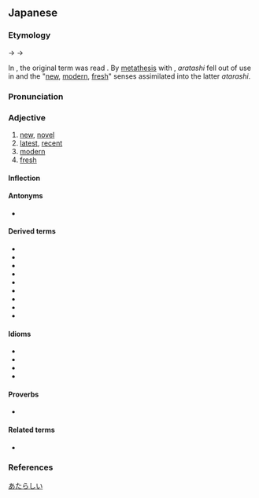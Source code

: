 {{DEFAULTSORT:あたらしい}}
==Japanese==
{{ja-kanjitab|あたら|yomi=k}}

===Etymology===
{{IPAchar|/arataɕiki/}} → {{IPAchar|/arataɕiĩ/}} → {{IPAchar|/arataɕiː/}}

{{ja-adj-shiku|新し|atarashi}}

In {{w|Old Japanese}}, the original term was read {{m|ja|新たし|tr=aratashi}}. By [[metathesis]] with {{m|ja|可惜し|tr=atarashi||[[precious]], [[regrettable]]}}, ''aratashi'' fell out of use in {{w|Middle Japanese}} and the "[[new]], [[modern]], [[fresh]]" senses assimilated into the latter ''atarashi''. {{rfv-etymology|ja}}

===Pronunciation===
{{ja-pron|y=k|あたらしい|acc=4|acc_ref=DJR,SMK2}}

===Adjective===
{{ja-adj|infl=i|あたらしい}}

# [[new]], [[novel]]
# [[latest]], [[recent]]
# [[modern]]
# [[fresh]]

====Inflection====
{{ja-i|あたらし}}

====Antonyms====
* {{ja-r|古い|ふるい|[[old]]}}

====Derived terms====
{{der-top}}
* {{ja-r|新しさ|あたらしさ}}
* {{ja-r|新しみ|あたらしみ}}
* {{ja-r|新しい女|あたらし.い おんな}}
* {{ja-r|事%新しい|こと%-あたらし.い}}
* {{ja-r|生%新しい|なま%-あたらし.い}}
* {{ja-r|真%新しい|ま%あたらし.い}}
* {{ja-r|耳%新しい|みみ%-あたらし.い}}
* {{ja-r|目%新しい|め%あたらし.い}}
* {{ja-r|物%新しい|もの%-あたらし.い}}
{{der-bottom}}

====Idioms====
* {{ja-r|新しい一ページを加える|あたらし.い いち-ページ を くわえる}}
* {{ja-r|新しい酒を新しい皮%袋に盛る|あたらし.い さけ を あたらし.い かわ%ぶくろ に もる}}
* {{ja-r|新しい酒を古い革%袋に入れる|あたらし.い さけ を ふるい かわ%ぶくろ に いれる}}
* {{ja-r|古い革%袋に新しい酒を盛る|ふるい かわ%ぶくろ に あたらし.い さけ を もる}}

====Proverbs====
* {{ja-r|女房と畳は新しい方が良い|にょうぼう と たたみ は あたらし.い ほう が よい}}

====Related terms====
* {{ja-r|新た|あらた}}

===References===
<references/>

[[Category:Japanese basic words|あたらしい]]